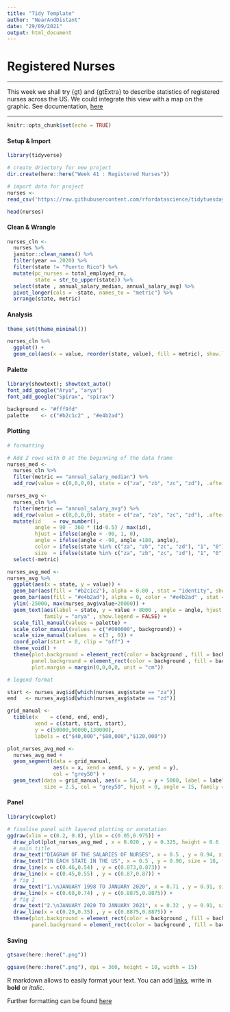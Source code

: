 ```yaml
---
title: "Tidy Template"
author: "NearAndDistant"
date: "29/09/2021"
output: html_document
---
```


# Registered Nurses

***

This week we shall try {gt} and {gtExtra} to describe statistics of registered nurses across the US. We could integrate this view with a map on the graphic. See documentation, [here](https://gt.rstudio.com)

***

```r

knitr::opts_chunk$set(echo = TRUE)

```

#### Setup & Import
```r
library(tidyverse)

# create driectory for new project
dir.create(here::here("Week 41 : Registered Nurses"))

# import data for project
nurses <-
read_csv('https://raw.githubusercontent.com/rfordatascience/tidytuesday/master/data/2021/2021-10-05/nurses.csv')

head(nurses)

```

#### Clean & Wrangle
```r

nurses_cln <-
  nurses %>%
  janitor::clean_names() %>%
  filter(year == 2020) %>%
  filter(state != "Puerto Rico") %>%
  mutate(pc_nurses = total_employed_rn,
         state = str_to_upper(state)) %>%
  select(state , annual_salary_median, annual_salary_avg) %>%
  pivot_longer(cols = -state, names_to = "metric") %>%
  arrange(state, metric) 


```

#### Analysis
```r
theme_set(theme_minimal())

nurses_cln %>%
  ggplot() +
  geom_col(aes(x = value, reorder(state, value), fill = metric), show.legend = FALSE) 

```

#### Palette
```r
library(showtext); showtext_auto()
font_add_google("Arya", "arya")
font_add_google("Spirax", "spirax")

background <- "#fff9fd"
palette    <- c("#b2c1c2" , "#e4b2ad")

```

#### Plotting

```r
# formatting

# Add 2 rows with 0 at the beginning of the data frame
nurses_med <- 
  nurses_cln %>% 
  filter(metric == "annual_salary_median") %>%
  add_row(value = c(0,0,0,0), state = c("za", "zb", "zc", "zd"), .after = 53)

nurses_avg <- 
  nurses_cln %>% 
  filter(metric == "annual_salary_avg") %>%
  add_row(value = c(0,0,0,0), state = c("za", "zb", "zc", "zd"), .after = 53) %>%
  mutate(id    = row_number(),
         angle = 90 - 360 * (id-0.5) / max(id),
         hjust = ifelse(angle < -90, 1, 0),
         angle = ifelse(angle < -90, angle +180, angle),
         color = ifelse(state %in% c("za", "zb", "zc", "zd"), "1", "0"),
         size  = ifelse(state %in% c("za", "zb", "zc", "zd"), "1", "0")) %>%
  select(-metric)

```

```r

nurses_avg_med <- 
nurses_avg %>%
  ggplot(aes(x = state, y = value)) +
  geom_bar(aes(fill = "#b2c1c2"), alpha = 0.80 , stat = "identity", show.legend = FALSE, data = nurses_med) +
  geom_bar(aes(fill = "#e4b2ad"), alpha = 0, color = "#e4b2ad" , stat = "identity", show.legend = FALSE) +
  ylim(-25000, max(nurses_avg$value+20000)) +
  geom_text(aes(label = state, y = value + 8000 , angle = angle, hjust = hjust, color = color, size = size), 
            family = "arya" , show.legend = FALSE) + 
  scale_fill_manual(values = palette) +
  scale_color_manual(values = c("#000000", background)) +
  scale_size_manual(values  = c(3 , 0)) +
  coord_polar(start = 0, clip = "off") +
  theme_void() +
  theme(plot.background = element_rect(color = background , fill = background),
        panel.background = element_rect(color = background , fill = background),
        plot.margin = margin(0,0,0,0, unit = "cm"))

```

```r
# legend format

start <- nurses_avg$id[which(nurses_avg$state == "za")]
end   <- nurses_avg$id[which(nurses_avg$state == "zd")]

grid_manual <- 
  tibble(x    = c(end, end, end),
         xend = c(start, start, start),
         y = c(50000,90000,130000),
         labels = c("$40,000","$80,000","$120,000"))

plot_nurses_avg_med <- 
  nurses_avg_med +
  geom_segment(data = grid_manual,
               aes(x = x, xend = xend, y = y, yend = y),
               col = "grey50") +
  geom_text(data = grid_manual, aes(x = 54, y = y + 5000, label = labels),
            size = 2.5, col = "grey50", hjust = 0, angle = 15, family = "arya")

```

#### Panel
```r
library(cowplot)

# finalise panel with layered plotting or annotation
ggdraw(xlim = c(0.2, 0.8), ylim = c(0.05,0.975)) +
  draw_plot(plot_nurses_avg_med , x = 0.020 , y = 0.325, height = 0.6 , width = 0.6) +
  # main title
  draw_text("DIAGRAM OF THE SALARIES OF NURSES", x = 0.5 , y = 0.94, size = 22, family = "spirax") +
  draw_text("IN EACH STATE IN THE US", x = 0.5 , y = 0.90, size = 18, family = "arya") +
  draw_line(x = c(0.46,0.54) , y = c(0.873,0.873)) +
  draw_line(x = c(0.45,0.55) , y = c(0.87,0.87)) +
  # fig 1
  draw_text("1.\nJANUARY 1998 TO JANUARY 2020", x = 0.71 , y = 0.91, size = 12, family = "arya") +
  draw_line(x = c(0.68,0.74) , y = c(0.8875,0.8875)) +
  # fig 2
  draw_text("2.\nJANUARY 2020 TO JANUARY 2021", x = 0.32 , y = 0.91, size = 12, family = "arya") +
  draw_line(x = c(0.29,0.35) , y = c(0.8875,0.8875)) +
  theme(plot.background = element_rect(color = background , fill = background),
        panel.background = element_rect(color = background , fill = background))

```

#### Saving
```r

gtsave(here::here(".png"))

ggsave(here::here(".png"), dpi = 360, height = 10, width = 15)

```


R markdown allows to easily format your text. You can add [links](www.r-graph-gallery.com), write in **bold** or *italic*.

Further formatting can be found [here](https://holtzy.github.io/Pimp-my-rmd/)